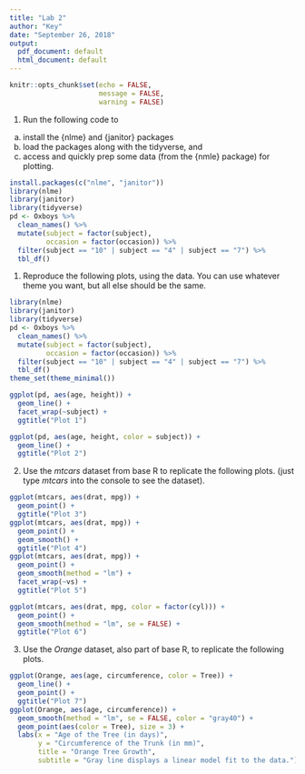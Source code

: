 ```yaml
---
title: "Lab 2"
author: "Key"
date: "September 26, 2018"
output:
  pdf_document: default
  html_document: default
---
```


```r
knitr::opts_chunk$set(echo = FALSE,
                      message = FALSE,
                      warning = FALSE)
```

1. Run the following code to 
  (a) install the {nlme} and {janitor} packages
  (b) load the packages along with the tidyverse, and
  (c) access and quickly prep some data (from the {nmle} package) for plotting.

```r
install.packages(c("nlme", "janitor"))
library(nlme)
library(janitor)
library(tidyverse)
pd <- Oxboys %>% 
  clean_names() %>% 
  mutate(subject = factor(subject),
         occasion = factor(occasion)) %>% 
  filter(subject == "10" | subject == "4" | subject == "7") %>% 
  tbl_df()
```

1. Reproduce the following plots, using the data. You can use whatever theme 
you want, but all else should be the same.

```r
library(nlme)
library(janitor)
library(tidyverse)
pd <- Oxboys %>% 
  clean_names() %>% 
  mutate(subject = factor(subject),
         occasion = factor(occasion)) %>% 
  filter(subject == "10" | subject == "4" | subject == "7") %>% 
  tbl_df()
theme_set(theme_minimal())

ggplot(pd, aes(age, height)) +
  geom_line() +
  facet_wrap(~subject) +
  ggtitle("Plot 1")

ggplot(pd, aes(age, height, color = subject)) +
  geom_line() +
  ggtitle("Plot 2")
```

\newpage

2. Use the *mtcars* dataset from base R to replicate the following plots.
   (just type *mtcars* into the console to see the dataset).

```r
ggplot(mtcars, aes(drat, mpg)) +
  geom_point() +
  ggtitle("Plot 3")
ggplot(mtcars, aes(drat, mpg)) +
  geom_point() +
  geom_smooth() +
  ggtitle("Plot 4")
ggplot(mtcars, aes(drat, mpg)) +
  geom_point() +
  geom_smooth(method = "lm") +
  facet_wrap(~vs) +
  ggtitle("Plot 5")

ggplot(mtcars, aes(drat, mpg, color = factor(cyl))) +
  geom_point() +
  geom_smooth(method = "lm", se = FALSE) +
  ggtitle("Plot 6")
```

\newpage

3. Use the *Orange* dataset, also part of base R, to replicate the following
   plots.
   
```r
ggplot(Orange, aes(age, circumference, color = Tree)) +
  geom_line() +
  geom_point() +
  ggtitle("Plot 7")
ggplot(Orange, aes(age, circumference)) +
  geom_smooth(method = "lm", se = FALSE, color = "gray40") +
  geom_point(aes(color = Tree), size = 3) +
  labs(x = "Age of the Tree (in days)",
       y = "Circumference of the Trunk (in mm)",
       title = "Orange Tree Growth",
       subtitle = "Gray line displays a linear model fit to the data.")
```
